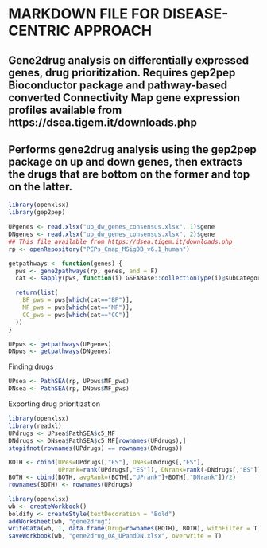 

# MARKDOWN FILE FOR DISEASE-CENTRIC APPROACH
## Gene2drug analysis on differentially expressed genes, drug prioritization. Requires gep2pep Bioconductor package and pathway-based converted Connectivity Map gene expression profiles available from https://dsea.tigem.it/downloads.php
## Performs gene2drug analysis using the gep2pep package on up and down genes, then extracts the drugs that are bottom on the former and top on the latter.


```r
library(openxlsx)
library(gep2pep)

UPgenes <- read.xlsx("up_dw_genes_consensus.xlsx", 1)$gene
DNgenes <- read.xlsx("up_dw_genes_consensus.xlsx", 2)$gene
## This file available from https://dsea.tigem.it/downloads.php
rp <- openRepository("PEPs_Cmap_MSigDB_v6.1_human")

getpathways <- function(genes) {
  pws <- gene2pathways(rp, genes, and = F)
  cat <- sapply(pws, function(i) GSEABase::collectionType(i)@subCategory)

  return(list(
    BP_pws = pws[which(cat=="BP")],
    MF_pws = pws[which(cat=="MF")],
    CC_pws = pws[which(cat=="CC")]
  ))
}

UPpws <- getpathways(UPgenes)
DNpws <- getpathways(DNgenes)
```


Finding drugs

```r
UPsea <- PathSEA(rp, UPpws$MF_pws)
DNsea <- PathSEA(rp, DNpws$MF_pws)
```
Exporting drug prioritization

```r
library(openxlsx)
library(readxl)
UPdrugs <- UPsea$PathSEA$c5_MF
DNdrugs <- DNsea$PathSEA$c5_MF[rownames(UPdrugs),]
stopifnot(rownames(UPdrugs) == rownames(DNdrugs))

BOTH <- cbind(UPes=UPdrugs[,"ES"], DNes=DNdrugs[,"ES"],
              UPrank=rank(UPdrugs[,"ES"]), DNrank=rank(-DNdrugs[,"ES"]))
BOTH <- cbind(BOTH, avgRank=(BOTH[,"UPrank"]+BOTH[,"DNrank"])/2)
rownames(BOTH) <- rownames(UPdrugs)

library(openxlsx)
wb <- createWorkbook()
boldify <- createStyle(textDecoration = "Bold")
addWorksheet(wb, "gene2drug")
writeData(wb, 1, data.frame(Drug=rownames(BOTH), BOTH), withFilter = T, headerStyle=boldify)
saveWorkbook(wb, "gene2drug_OA_UPandDN.xlsx", overwrite = T)

```



